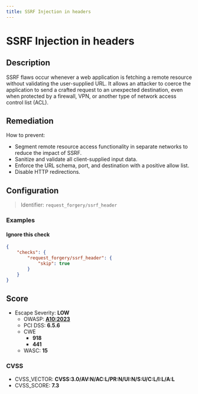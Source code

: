 ```yaml
---
title: SSRF Injection in headers
---
```


# SSRF Injection in headers

## Description

SSRF flaws occur whenever a web application is fetching a remote resource without validating the user-supplied URL.
It allows an attacker to coerce the application to send a crafted request to an unexpected destination, even when protected by a firewall, VPN, or another type of network access control list (ACL).


## Remediation

How to prevent:
- Segment remote resource access functionality in separate networks to reduce the impact of SSRF.
- Sanitize and validate all client-supplied input data.
- Enforce the URL schema, port, and destination with a positive allow list.
- Disable HTTP redirections.



## Configuration

> Identifier: `request_forgery/ssrf_header`



### Examples



#### Ignore this check

```json
{
    "checks": {
        "request_forgery/ssrf_header": {
            "skip": true
        }
    }
}
```




## Score

- Escape Severity: **<span className="low-severity">LOW</span>**
  - OWASP: **[A10:2023](https://github.com/OWASP/API-Security/blob/master/editions/2023/en/0xaa-unsafe-consumption-of-apis.md)**
  - PCI DSS: **6.5.6**
  - CWE
    - **918**
    - **441**
  - WASC: **15**
  
  

### CVSS

- CVSS_VECTOR: **CVSS:3.0/AV:N/AC:L/PR:N/UI:N/S:U/C:L/I:L/A:L**
- CVSS_SCORE: **7.3**

